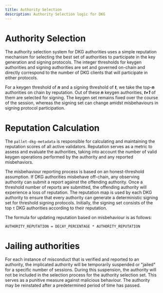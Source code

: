 ```yaml
---
title: Authority Selection
description: Authority Selection logic for DKG
---
```



# Authority Selection

The authority selection system for DKG authorities uses a simple reputation mechanism for selecting the best set
of authorities to participate in the key generation and signing protocols. The integer thresholds for keygen authorities
and signing authorities are set and governed on-chain and directly correspond to the number of DKG clients that will
participate in either protocols.

For a keygen threshold of **_n_** and a signing threshold of **_t_**, we take the top-**_n_** authorities on chain by
reputation. Out of these **_n_** keygen authorities, **_t+1_** of them are selected for signing. The keygen set remains
fixed over the course of the session, whereas the signing set can change amidst misbehaviours in signing protocol participation.

# Reputation Calculation

The `pallet-dkg-metadata` is responsible for calculating and maintaining the reputation scores of all active validators. Reputation serves as a metric to assess and evaluate the authorities, taking into account the number of valid keygen operations performed by the authority and any reported misbehaviors.

The misbehaviour reporting process is based on an honest-threshold assumption. If DKG authorities misbehave off-chain, any observing authority can submit a report against the offending authority. Once a threshold number of reports are submitted, the offending authority will experience a loss of reputation. The reputation map is used by each DKG authority to ensure that every authority can generate a deterministic signing set for threshold signing protocols. Initially, the signing set consists of the top `t` DKG authorities according to their reputation.

The formula for updating reputation based on misbehaviour is as follows:

```
AUTHORITY_REPUTATION = DECAY_PERCENTAGE * AUTHORITY_REPUTATION
```

# Jailing authorities

For each instance of misconduct that is verified and reported to an authority, the implicated authority will be temporarily suspended or "jailed" for a specific number of sessions. During this suspension, the authority will not be included in the selection process for the authority selection set. This serves as a punitive measure against malicious behaviour. The authority may be reinstated after a predetermined period of time has passed.

<DKGReputationImages />
